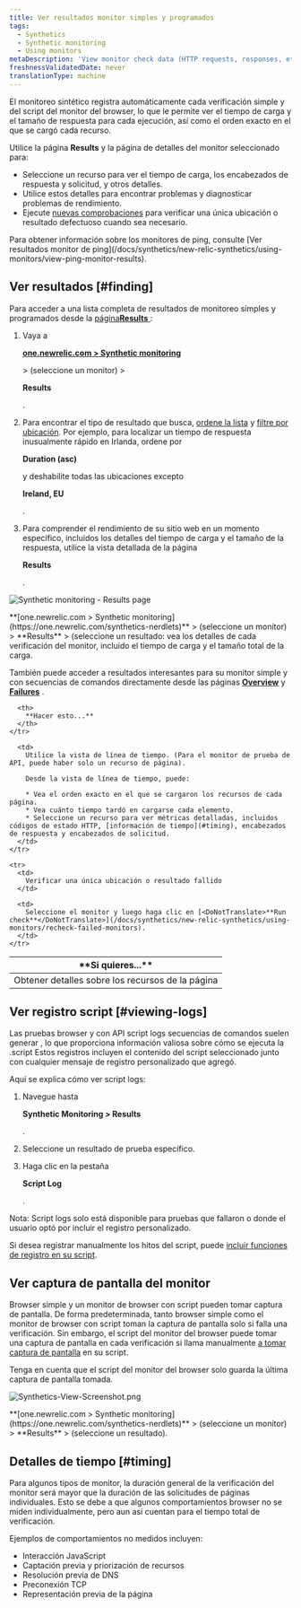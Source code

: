 ```yaml
---
title: Ver resultados monitor simples y programados
tags:
  - Synthetics
  - Synthetic monitoring
  - Using monitors
metaDescription: 'View monitor check data (HTTP requests, responses, etc.) with synthetics monitoring. For browser monitors, view waterfall details of resource load time.'
freshnessValidatedDate: never
translationType: machine
---
```




El monitoreo sintético registra automáticamente cada verificación simple y del script del monitor del browser, lo que le permite ver el tiempo de carga y el tamaño de respuesta para cada ejecución, así como el orden exacto en el que se cargó cada recurso.

Utilice la página <DoNotTranslate>**Results**</DoNotTranslate> y la página de detalles del monitor seleccionado para:

* Seleccione un recurso para ver el tiempo de carga, los encabezados de respuesta y solicitud, y otros detalles.
* Utilice estos detalles para encontrar problemas y diagnosticar problemas de rendimiento.
* Ejecute [nuevas comprobaciones](/docs/synthetics/new-relic-synthetics/using-monitors/recheck-failed-monitors) para verificar una única ubicación o resultado defectuoso cuando sea necesario.

<Callout variant="tip">
  Para obtener información sobre los monitores de ping, consulte [Ver resultados monitor de ping](/docs/synthetics/new-relic-synthetics/using-monitors/view-ping-monitor-results).
</Callout>

## Ver resultados [#finding]

Para acceder a una lista completa de resultados de monitoreo simples y programados desde la [página<DoNotTranslate>**Results**</DoNotTranslate> ](/docs/synthetics/new-relic-synthetics/pages/synthetics-results-access-individual-monitor-runs):

1. Vaya a

   <DoNotTranslate>**[one.newrelic.com > Synthetic monitoring](https://one.newrelic.com/synthetics-nerdlets)**</DoNotTranslate>

   \> (seleccione un monitor) >

   <DoNotTranslate>**Results**</DoNotTranslate>

   .

2. Para encontrar el tipo de resultado que busca, [ordene la lista](/docs/synthetics/new-relic-synthetics/pages/synthetics-results-access-individual-monitor-runs#sort-list) y [filtre por ubicación](/docs/synthetics/new-relic-synthetics/pages/synthetics-results-access-individual-monitor-runs#filter-location). Por ejemplo, para localizar un tiempo de respuesta inusualmente rápido en Irlanda, ordene por

   <DoNotTranslate>**Duration (asc)**</DoNotTranslate>

   y deshabilite todas las ubicaciones excepto

   <DoNotTranslate>**Ireland, EU**</DoNotTranslate>

   .

3. Para comprender el rendimiento de su sitio web en un momento específico, incluidos los detalles del tiempo de carga y el tamaño de la respuesta, utilice la vista detallada de la página

   <DoNotTranslate>**Results**</DoNotTranslate>

   .

<img
  title="Synthetic monitoring - Results page"
  alt="Synthetic monitoring - Results page"
  src={syntheticResultsPage}
/>

<figcaption>
  <DoNotTranslate>**[one.newrelic.com > Synthetic monitoring](https://one.newrelic.com/synthetics-nerdlets)**</DoNotTranslate> > (seleccione un monitor) > <DoNotTranslate>**Results**</DoNotTranslate> > (seleccione un resultado: vea los detalles de cada verificación del monitor, incluido el tiempo de carga y el tamaño total de la carga.
</figcaption>

También puede acceder a resultados interesantes para su monitor simple y con secuencias de comandos directamente desde las páginas [<DoNotTranslate>**Overview**</DoNotTranslate>](/docs/synthetics/new-relic-synthetics/pages/synthetics-overview-page-view-monitors-performance) y [<DoNotTranslate>**Failures**</DoNotTranslate>](/docs/synthetics/new-relic-synthetics/pages/synthetics-failures-troubleshoot-downtime) .

<table id="using">
  <thead>
    <tr>
      <th width={250}>
        **Si quieres...**
      </th>

      <th>
        **Hacer esto...**
      </th>
    </tr>
  </thead>

  <tbody>
    <tr>
      <td>
        Obtener detalles sobre los recursos de la página
      </td>

      <td>
        Utilice la vista de línea de tiempo. (Para el monitor de prueba de API, puede haber solo un recurso de página).

        Desde la vista de línea de tiempo, puede:

        * Vea el orden exacto en el que se cargaron los recursos de cada página.
        * Vea cuánto tiempo tardó en cargarse cada elemento.
        * Seleccione un recurso para ver métricas detalladas, incluidos códigos de estado HTTP, [información de tiempo](#timing), encabezados de respuesta y encabezados de solicitud.
      </td>
    </tr>

    <tr>
      <td>
        Verificar una única ubicación o resultado fallido
      </td>

      <td>
        Seleccione el monitor y luego haga clic en [<DoNotTranslate>**Run check**</DoNotTranslate>](/docs/synthetics/new-relic-synthetics/using-monitors/recheck-failed-monitors).
      </td>
    </tr>
  </tbody>
</table>

## Ver registro script [#viewing-logs]

Las pruebas browser y con API <DoNotTranslate>script logs</DoNotTranslate> secuencias de comandos suelen generar , lo que proporciona información valiosa sobre cómo se ejecuta la .script Estos registros incluyen el contenido del script seleccionado junto con cualquier mensaje de registro personalizado que agregó.

Aquí se explica cómo ver <DoNotTranslate>script logs</DoNotTranslate>:

1. Navegue hasta

   <DoNotTranslate>**Synthetic Monitoring > Results**</DoNotTranslate>

   .

2. Seleccione un resultado de prueba específico.

3. Haga clic en la pestaña

   <DoNotTranslate>**Script Log**</DoNotTranslate>

   .

Nota: <DoNotTranslate>Script logs</DoNotTranslate> solo está disponible para pruebas que fallaron o donde el usuario optó por incluir el registro personalizado.

Si desea registrar manualmente los hitos del script, puede [incluir funciones de registro en su script](/docs/synthetics/synthetic-monitoring/using-monitors/view-simple-scripted-monitor-results/#script-log-manual).

## Ver captura de pantalla del monitor

Browser simple y un monitor de browser con script pueden tomar captura de pantalla. De forma predeterminada, tanto browser simple como el monitor de browser con script toman la captura de pantalla solo si falla una verificación. Sin embargo, el script del monitor del browser puede tomar una captura de pantalla en cada verificación si llama manualmente [a tomar captura de pantalla](/docs/synthetics/synthetic-monitoring/scripting-monitors/synthetic-scripted-browser-reference-monitor-versions-chrome-100#webDriver-takeScreenshot) en su script.

<Callout variant="tip">
  Tenga en cuenta que el script del monitor del browser solo guarda la última captura de pantalla tomada.
</Callout>

<img
  title="Synthetics-View-Screenshot.png"
  alt="Synthetics-View-Screenshot.png"
  src={syntheticResultsFailPage}
/>

<figcaption>
  <DoNotTranslate>**[one.newrelic.com > Synthetic monitoring](https://one.newrelic.com/synthetics-nerdlets)**</DoNotTranslate> > (seleccione un monitor) > <DoNotTranslate>**Results**</DoNotTranslate> > (seleccione un resultado).
</figcaption>

## Detalles de tiempo [#timing]

Para algunos tipos de monitor, la duración general de la verificación del monitor será mayor que la duración de las solicitudes de páginas individuales. Esto se debe a que algunos comportamientos browser no se miden individualmente, pero aun así cuentan para el tiempo total de verificación.

Ejemplos de comportamientos no medidos incluyen:

* Interacción JavaScript
* Captación previa y priorización de recursos
* Resolución previa de DNS
* Preconexión TCP
* Representación previa de la página